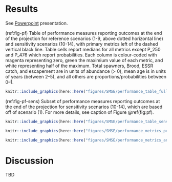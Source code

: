 # Results

See [Powerpoint](https://docs.google.com/presentation/d/11kjoLct44oaPhTa6U1NGXniin7DPAls9/edit?usp=sharing&ouid=110611304283721893731&rtpof=true&sd=true) presentation.


(ref:fig-pf) Table of performance measures reporting outcomes at the end of the projection for reference scenarios (1-9, above dotted horizontal line) and sensitivity scenarios (10-14), with primary metrics left of the dashed vertical black line. Table cells report medians for all metrics except P_250 and P_476 which report probabilities. Each column is colour-coded with magenta representing zero, green the maximium value of each metric, and white representing half of the maximum. Total spawners, Brood, ESSR catch, and escapement are in units of abundance (> 0), mean age is in units of years (between 2--5), and all others are proportions/probabilities between 0--1.

```r
knitr::include_graphics(here::here("figures/SMSE/performance_table_full.png"))
```

(ref:fig-pf-sens) Subset of performance measures reporting outcomes at the end of the projection for sensitivity scenarios (10-14), which are based off of scenario (1). For more details, see caption of Figure \@ref(fig:pf).

```r
knitr::include_graphics(here::here("figures/SMSE/performance_table_sens.png"))
```

```r
knitr::include_graphics(here::here("figures/SMSE/performance_metrics_primary.png"))
```


```r
knitr::include_graphics(here::here("figures/SMSE/performance_metrics_ancillary.png"))
```

# Discussion

TBD
